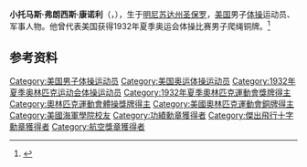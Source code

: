 {{NoteTA|G1=Sports}}
'''小托马斯·弗朗西斯·康诺利'''（{{lang-en|Thomas Francis Connolly Jr.}}，{{bd|1909年|10月24日|1996年|5月24日}}），生于[[明尼苏达州|明尼苏达州]][[圣保罗_(明尼苏达州)|圣保罗]]，[[美国|美国]]男子[[体操|体操]]运动员、军事人物。他曾代表美国获得1932年夏季奥运会体操比赛男子爬绳铜牌。<ref name="SportsReference">{{cite web|title = Tom Connolly Bio, Stats, and Results|work = Olympics|publisher = Sports Reference.com|url = https://www.sports-reference.com/olympics/athletes/co/tom-connolly-1.html|archive-url = https://web.archive.org/web/20200418033045/https://www.sports-reference.com/olympics/athletes/co/tom-connolly-1.html|archive-date =2020-04-18|accessdate=2018-02-05}}</ref>

== 参考资料 ==
{{reflist}}

{{Authority control}}
{{DEFAULTSORT:Connolly, Thomas}}
[[Category:美国男子体操运动员|Category:美国男子体操运动员]]
[[Category:美国奥运体操运动员|Category:美国奥运体操运动员]]
[[Category:1932年夏季奥林匹克运动会体操运动员|Category:1932年夏季奥林匹克运动会体操运动员]]
[[Category:1932年夏季奧林匹克運動會獎牌得主|Category:1932年夏季奧林匹克運動會獎牌得主]]
[[Category:奧林匹克運動會體操獎牌得主|Category:奧林匹克運動會體操獎牌得主]]
[[Category:美國奧林匹克運動會銅牌得主|Category:美國奧林匹克運動會銅牌得主]]
[[Category:美國海軍學院校友|Category:美國海軍學院校友]]
[[Category:功績勳章獲得者|Category:功績勳章獲得者]]
[[Category:傑出飛行十字勳章獲得者|Category:傑出飛行十字勳章獲得者]]
[[Category:航空獎章獲得者|Category:航空獎章獲得者]]